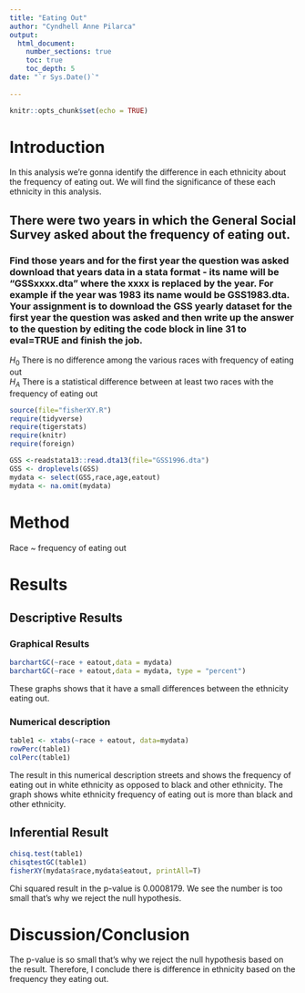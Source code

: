 ```yaml
---
title: "Eating Out"
author: "Cyndhell Anne Pilarca"
output: 
  html_document:
    number_sections: true
    toc: true
    toc_depth: 5
date: "`r Sys.Date()`"    
    
---
```


```r
knitr::opts_chunk$set(echo = TRUE)
```

# Introduction


In this analysis we're gonna identify the difference in each ethnicity about the frequency of eating out. We will find the significance of these each ethnicity in this analysis.


## There were two years in which the General Social Survey asked about the frequency of eating out.
### Find those years and for the first year the question was asked download that years data in a stata format - its name will be "GSSxxxx.dta" where the xxxx is replaced by the year.  For example if the year was 1983 its name would be GSS1983.dta. Your assignment is to download the GSS yearly dataset for the first year the question was asked and then  write up the answer to the question by editing the  code block in line 31 to eval=TRUE and finish the job. 

$H_0$ There is no difference among the various races with frequency of eating out  
$H_A$ There is a statistical difference between at least two races with the frequency of eating out  


```r
source(file="fisherXY.R")
require(tidyverse)
require(tigerstats)
require(knitr)
require(foreign)
```
```r
GSS <-readstata13::read.dta13(file="GSS1996.dta")
GSS <- droplevels(GSS)
mydata <- select(GSS,race,age,eatout)
mydata <- na.omit(mydata)
```


# Method

Race ~ frequency of eating out

# Results



## Descriptive Results


### Graphical Results
```r
barchartGC(~race + eatout,data = mydata)
barchartGC(~race + eatout,data = mydata, type = "percent")
```

These graphs shows that it have a small differences between the ethnicity eating out. 


### Numerical description

```r
table1 <- xtabs(~race + eatout, data=mydata)
rowPerc(table1)
colPerc(table1)
```
The result in this numerical description streets and shows the frequency of eating out in white ethnicity as opposed to black and other ethnicity. The graph shows white ethnicity frequency of eating out is more than black and other ethnicity.


## Inferential Result

```r
chisq.test(table1)
chisqtestGC(table1)
fisherXY(mydata$race,mydata$eatout, printAll=T)
```

Chi squared result in the p-value is 0.0008179. We see the number is too small that's why we reject the null hypothesis.

# Discussion/Conclusion 

The p-value is so small that's why we reject the null hypothesis based on the result. Therefore, I conclude there is difference in ethnicity based on the frequency they eating out. 





